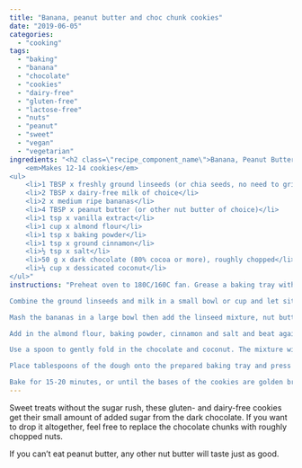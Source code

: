 ```yaml
---
title: "Banana, peanut butter and choc chunk cookies"
date: "2019-06-05"
categories: 
  - "cooking"
tags: 
  - "baking"
  - "banana"
  - "chocolate"
  - "cookies"
  - "dairy-free"
  - "gluten-free"
  - "lactose-free"
  - "nuts"
  - "peanut"
  - "sweet"
  - "vegan"
  - "vegetarian"
ingredients: "<h2 class=\"recipe_component_name\">Banana, Peanut Butter and Choc Chunk Cookies</h2>
    <em>Makes 12-14 cookies</em>
<ul>
 	<li>1 TBSP x freshly ground linseeds (or chia seeds, no need to grind these)</li>
 	<li>2 TBSP x dairy-free milk of choice</li>
 	<li>2 x medium ripe bananas</li>
 	<li>4 TBSP x peanut butter (or other nut butter of choice)</li>
 	<li>1 tsp x vanilla extract</li>
 	<li>1 cup x almond flour</li>
 	<li>1 tsp x baking powder</li>
 	<li>1 tsp x ground cinnamon</li>
 	<li>½ tsp x salt</li>
 	<li>50 g x dark chocolate (80% cocoa or more), roughly chopped</li>
 	<li>¼ cup x dessicated coconut</li>
</ul>"
instructions: "Preheat oven to 180C/160C fan. Grease a baking tray with a little coconut oil.

Combine the ground linseeds and milk in a small bowl or cup and let sit for 15 minutes.

Mash the bananas in a large bowl then add the linseed mixture, nut butter and vanilla. Beat with electric beaters until combined and smooth.

Add in the almond flour, baking powder, cinnamon and salt and beat again until combined.

Use a spoon to gently fold in the chocolate and coconut. The mixture will be sticky, but if it seems too loose to hold together in mounds, add a shake or two more coconut.

Place tablespoons of the dough onto the prepared baking tray and press down gently with your finger or a fork.

Bake for 15-20 minutes, or until the bases of the cookies are golden brown. Some of the chocolate may have run, but don’t worry. Feel free to scrape it up and eat it once it’s cooled down. Let the cookies rest on a wire rack before eating – they’ll firm up as they cool."
---
```


Sweet treats without the sugar rush, these gluten- and dairy-free cookies get their small amount of added sugar from the dark chocolate. If you want to drop it altogether, feel free to replace the chocolate chunks with roughly chopped nuts.

If you can’t eat peanut butter, any other nut butter will taste just as good.
